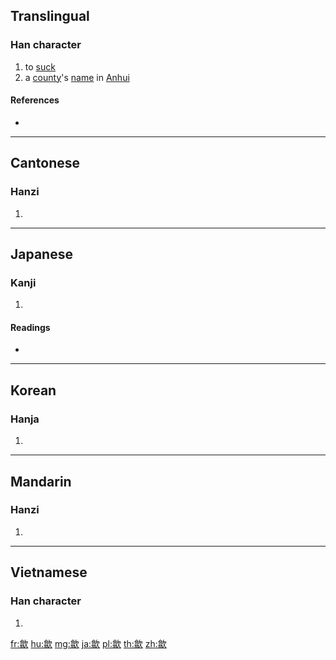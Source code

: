 ==Translingual==

===Han character===
{{Han char|rn=76|rad=欠|as=12|sn=16|four=87182|canj=OMNO}}

# to [[suck]]
# a [[county]]'s [[name]] in [[Anhui]]

====References====
* {{Han ref|kx=0572.180|dkj=16204|dj=0960.170|hdz=32151.110|uh=6B59|ud=27481|bh=BEF9|bd=48889}}

----

==Cantonese==

===Hanzi===
{{yue-hanzi|jyut=|y=[[kap1]], [[sip3]]}}

# {{defn|lang=yue|sort=欠12}}

----

==Japanese==

===Kanji===
{{ja-kanji|grade=|rs=欠12}}

# {{defn|lang=ja|sort=欠12}}

====Readings====
* {{ja-readings|on=[[きゅう]] (kyū), [[しょう]] (shō), [[きょう]] (kyō)|kun=[[すう]] (suu)}}

----

==Korean==

===Hanja===
{{ko-hanja|hangeul=흡|eumhun=|rv=heup|mr=hŭp|y=hup}}

# {{defn|lang=ko|sort=欠12}}

----

==Mandarin==

===Hanzi===
{{cmn-hanzi|pin=[[shè]] ([[she4]]), [[xī]] ([[xi1]]), [[xì]] ([[xi4]]), [[xié]] ([[xie2]])|wg=she<sup>4</sup>, [[hsi]]<sup>1</sup>, hsi<sup>4</sup>, [[hsieh]]<sup>2</sup>}}

# {{defn|lang=cmn|sort=欠12}}

----

==Vietnamese==

===Han character===
{{vi-hantu|[[hấp]], [[thiệp]], [[sợ]]|rs=欠12}}

# {{defn|lang=vi|sort=欠12}}

[[fr:歙]]
[[hu:歙]]
[[mg:歙]]
[[ja:歙]]
[[pl:歙]]
[[th:歙]]
[[zh:歙]]